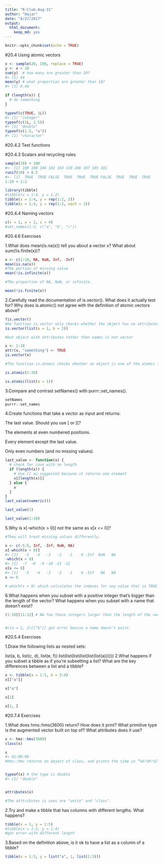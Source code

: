 ```yaml
---
title: "R-Club-Aug-31"
author: "Hajar"
date: "8/27/2017"
output: 
  html_document: 
    keep_md: yes
---
```


```r
knitr::opts_chunk$set(echo = TRUE)
```

#20.4 Using atomic vectors
```r
x <- sample(20, 100, replace = TRUE)
y <- x > 10
sum(y)  # how many are greater than 10?
#> [1] 44
mean(y) # what proportion are greater than 10?
#> [1] 0.44
```

```r
if (length(x)) {
  # do something
}
```

```r
typeof(c(TRUE, 1L))
#> [1] "integer"
typeof(c(1L, 1.5))
#> [1] "double"
typeof(c(1.5, "a"))
#> [1] "character"
```

#20.4.2 Test functions

#20.4.3 Scalars and recycling rules

```r
sample(10) + 100
#>  [1] 109 108 104 102 103 110 106 107 105 101
runif(10) > 0.5
#>  [1]  TRUE  TRUE FALSE  TRUE  TRUE  TRUE FALSE  TRUE  TRUE  TRUE
1:10 + 1:2
```

```r
library(tibble)
#tibble(x = 1:4, y = 1:2)
tibble(x = 1:4, y = rep(1:2, 2))
tibble(x = 1:4, y = rep(1:2, each = 2))

```

#20.4.4 Naming vectors

```r
c(x = 1, y = 2, z = 4)
#set_names(1:3, c("a", "b", "c"))

```

#20.4.6 Exercises

1.What does mean(is.na(x)) tell you about a vector x? What about sum(!is.finite(x))?

```r
x <- c(1:10, NA, NaN, Inf, -Inf)
mean(is.na(x))
#The portion of missing value
mean(!is.infinite(x))

#The proportion of NA, NaN, or infinite.

mean(!is.finite(x))
```
2.Carefully read the documentation of is.vector(). What does it actually test for? Why does is.atomic() not agree with the definition of atomic vectors above?

```r
?is.vector()
#he function is.vector only checks whether the object has no attributes other than names, so list is a vector
is.vector(list(a = 1, b = 2))

#but object with attributes rather than names is not vector

x <- 1:10
attr(x, "something") <- TRUE
is.vector(x)

#The function is.atomic checks whether an object is one of the atomic types (“logical”, “integer”, “numeric”, “complex”, “character”, and “raw”) or NULL.

is.atomic(1:10)

is.atomic(list(a = 1))

```

3.Compare and contrast setNames() with purrr::set_names().

```r
setNames
purrr::set_names

```


4.Create functions that take a vector as input and returns:

The last value. Should you use [ or [[?

The elements at even numbered positions.

Every element except the last value.

Only even numbers (and no missing values).

```r

last_value <- function(x) {
  # check for case with no length
  if (length(x)) {
    # Use [[ as suggested because it returns one element
    x[[length(x)]]  
  } else {
    x
  }
}
last_value(numeric())

last_value(1)

last_value(1:10)
```


5.Why is x[-which(x > 0)] not the same as x[x <= 0]?

```r
#They will treat missing values differently.

x <- c(-5:5, Inf, -Inf, NaN, NA)
x[-which(x > 0)]
#> [1]   -5   -4   -3   -2   -1    0 -Inf  NaN   NA
-which(x > 0)
#> [1]  -7  -8  -9 -10 -11 -12
x[x <= 0]
#> [1]   -5   -4   -3   -2   -1    0 -Inf   NA   NA
x <= 0

#-which(x > 0) which calculates the indexes for any value that is TRUE and ignores NA. Thus is keeps NA and NaN. x <= 0 works differently. If x <= 0 returns TRUE or FALSE it works the same way. if the comparison generates a NA, then it will always keep that entry, but set it to NA. This is why the last two values of x[x <= 0] are NA rather than c(NaN, NA).
```


6.What happens when you subset with a positive integer that’s bigger than the length of the vector? What happens when you subset with a name that doesn’t exist?

```r

(1:10)[11:12] # NA foe those integers larger than the length of the vector.


#c(a = 1, 2)[["b"]] got error becuse a name doesn't exist.
```
#20.5.4 Exercises

1.Draw the following lists as nested sets:

list(a, b, list(c, d), list(e, f))
list(list(list(list(list(list(a))))))
2.What happens if you subset a tibble as if you’re subsetting a list? What are the key differences between a list and a tibble?

```r
x <- tibble(a = 1:2, b = 3:4)
x[["a"]]

x["a"]

x[1]

x[1, ]

```


#20.7.4 Exercises

1.What does hms::hms(3600) return? How does it print? What primitive type is the augmented vector built on top of? What attributes does it use?
```r
x <- hms::hms(3600)
class(x)

x
#> 01:00:00
#hms::hms returns an object of class, and prints the time in “%H:%M:%S” format.


typeof(x) # the type is double
#> [1] "double"


attributes(x)

#The atttributes is uses are "units" and "class".

```


2.Try and make a tibble that has columns with different lengths. What happens?

```r
tibble(x = 1, y = 1:5)
#tibble(x = 1:3, y = 1:4)
#got error with different length
```


3.Based on the definition above, is it ok to have a list as a column of a tibble?

```r
tibble(x = 1:3, y = list("a", 1, list(1:3)))

```

